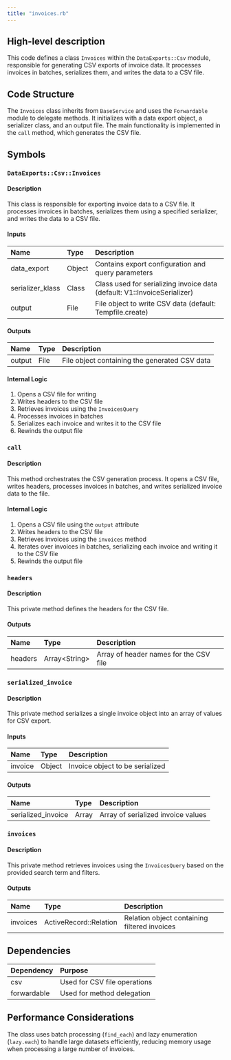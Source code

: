 ```yaml
---
title: "invoices.rb"
---
```


## High-level description
This code defines a class `Invoices` within the `DataExports::Csv` module, responsible for generating CSV exports of invoice data. It processes invoices in batches, serializes them, and writes the data to a CSV file.

## Code Structure
The `Invoices` class inherits from `BaseService` and uses the `Forwardable` module to delegate methods. It initializes with a data export object, a serializer class, and an output file. The main functionality is implemented in the `call` method, which generates the CSV file.

## Symbols

### `DataExports::Csv::Invoices`
#### Description
This class is responsible for exporting invoice data to a CSV file. It processes invoices in batches, serializes them using a specified serializer, and writes the data to a CSV file.

#### Inputs
| Name | Type | Description |
|:-----|:-----|:------------|
| data_export | Object | Contains export configuration and query parameters |
| serializer_klass | Class | Class used for serializing invoice data (default: V1::InvoiceSerializer) |
| output | File | File object to write CSV data (default: Tempfile.create) |

#### Outputs
| Name | Type | Description |
|:-----|:-----|:------------|
| output | File | File object containing the generated CSV data |

#### Internal Logic
1. Opens a CSV file for writing
2. Writes headers to the CSV file
3. Retrieves invoices using the `InvoicesQuery`
4. Processes invoices in batches
5. Serializes each invoice and writes it to the CSV file
6. Rewinds the output file

### `call`
#### Description
This method orchestrates the CSV generation process. It opens a CSV file, writes headers, processes invoices in batches, and writes serialized invoice data to the file.

#### Internal Logic
1. Opens a CSV file using the `output` attribute
2. Writes headers to the CSV file
3. Retrieves invoices using the `invoices` method
4. Iterates over invoices in batches, serializing each invoice and writing it to the CSV file
5. Rewinds the output file

### `headers`
#### Description
This private method defines the headers for the CSV file.

#### Outputs
| Name | Type | Description |
|:-----|:-----|:------------|
| headers | Array&lt;String&gt; | Array of header names for the CSV file |

### `serialized_invoice`
#### Description
This private method serializes a single invoice object into an array of values for CSV export.

#### Inputs
| Name | Type | Description |
|:-----|:-----|:------------|
| invoice | Object | Invoice object to be serialized |

#### Outputs
| Name | Type | Description |
|:-----|:-----|:------------|
| serialized_invoice | Array | Array of serialized invoice values |

### `invoices`
#### Description
This private method retrieves invoices using the `InvoicesQuery` based on the provided search term and filters.

#### Outputs
| Name | Type | Description |
|:-----|:-----|:------------|
| invoices | ActiveRecord::Relation | Relation object containing filtered invoices |

## Dependencies
| Dependency | Purpose |
|:-----------|:--------|
| csv | Used for CSV file operations |
| forwardable | Used for method delegation |

## Performance Considerations
The class uses batch processing (`find_each`) and lazy enumeration (`lazy.each`) to handle large datasets efficiently, reducing memory usage when processing a large number of invoices.